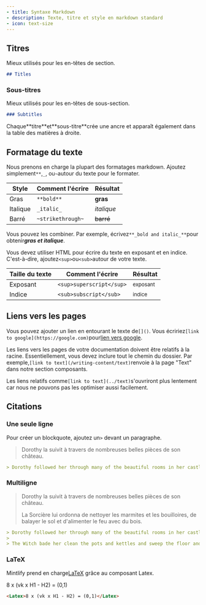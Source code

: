 ```yaml
---
- title: Syntaxe Markdown
- description: Texte, titre et style en markdown standard
- icon: text-size
---
```


## Titres

Mieux utilisés pour les en-têtes de section.

```md
## Titles
```

### Sous-titres

Mieux utilisés pour les en-têtes de sous-section.

```md
### Subtitles
```

<Tip>
  Chaque**titre**et**sous-titre**crée une ancre et apparaît également dans la table des matières à droite.
</Tip>

## Formatage du texte

Nous prenons en charge la plupart des formatages markdown. Ajoutez simplement`**`,`_`, ou`~`autour du texte pour le formater.

| Style    | Comment l'écrire  | Résultat   |
| -------- | ----------------- | ---------- |
| Gras     | `**bold**`        | **gras**   |
| Italique | `_italic_`        | *italique* |
| Barré    | `~strikethrough~` | ~~barré~~  |

Vous pouvez les combiner. Par exemple, écrivez`**_bold and italic_**`pour obteni&#x72;***gras et italique***.

Vous devez utiliser HTML pour écrire du texte en exposant et en indice. C'est-à-dire, ajoutez`<sup>`ou`<sub>`autour de votre texte.

| Taille du texte | Comment l'écrire         | Résultat            |
| --------------- | ------------------------ | ------------------- |
| Exposant        | `<sup>superscript</sup>` | <sup>exposant</sup> |
| Indice          | `<sub>subscript</sub>`   | <sub>indice</sub>   |

## Liens vers les pages

Vous pouvez ajouter un lien en entourant le texte de`[]()`. Vous écririez`[link to google](https://google.com)`pour[lien vers google](https://google.com).

Les liens vers les pages de votre documentation doivent être relatifs à la racine. Essentiellement, vous devez inclure tout le chemin du dossier. Par exemple,`[link to text](/writing-content/text)`renvoie à la page "Text" dans notre section composants.

Les liens relatifs comme`[link to text](../text)`s'ouvriront plus lentement car nous ne pouvons pas les optimiser aussi facilement.

## Citations

### Une seule ligne

Pour créer un blockquote, ajoutez un`>` devant un paragraphe.

> Dorothy la suivit à travers de nombreuses belles pièces de son château.

```md
> Dorothy followed her through many of the beautiful rooms in her castle.
```

### Multiligne

> Dorothy la suivit à travers de nombreuses belles pièces de son château.
>
> La Sorcière lui ordonna de nettoyer les marmites et les bouilloires, de balayer le sol et d'alimenter le feu avec du bois.

```md
> Dorothy followed her through many of the beautiful rooms in her castle.
>
> The Witch bade her clean the pots and kettles and sweep the floor and keep the fire fed with wood.
```

### LaTeX

Mintlify prend en charge[LaTeX](https://www.latex-project.org) grâce au composant Latex.

<Latex>8 x (vk x H1 - H2) = (0,1)</Latex>

```md
<Latex>8 x (vk x H1 - H2) = (0,1)</Latex>
```
